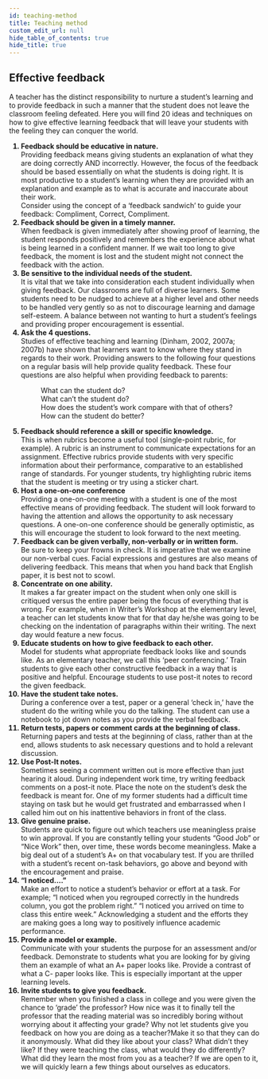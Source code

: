 ```yaml
---
id: teaching-method
title: Teaching method
custom_edit_url: null
hide_table_of_contents: true
hide_title: true
---
```


## Effective feedback

A teacher has the distinct responsibility to nurture a student’s learning and to provide feedback in such a manner that the student does not leave the classroom feeling defeated. Here you will find 20 ideas and techniques on how to give effective learning feedback that will leave your students with the feeling they can conquer the world.  

<ol>
  <strong><li>Feedback should be educative in nature.</li></strong>
  Providing feedback means giving students an explanation of what they are doing correctly AND incorrectly. However, the focus of the feedback should be based essentially on what the students is doing right. It is most productive to a student’s learning when they are provided with an explanation and example as to what is accurate and inaccurate about their work.<br/>
  Consider using the concept of a ‘feedback sandwich’ to guide your feedback: Compliment, Correct, Compliment.
  <strong><li>Feedback should be given in a timely manner.</li></strong>
When feedback is given immediately after showing proof of learning, the student responds positively and remembers the experience about what is being learned in a confident manner. If we wait too long to give feedback, the moment is lost and the student might not connect the feedback with the action.
  <strong><li>Be sensitive to the individual needs of the student.</li></strong>
  It is vital that we take into consideration each student individually when giving feedback. Our classrooms are full of diverse learners. Some students need to be nudged to achieve at a higher level and other needs to be handled very gently so as not to discourage learning and damage self-esteem. A balance between not wanting to hurt a student’s feelings and providing proper encouragement is essential.
  <strong><li>Ask the 4 questions.</li></strong>
  Studies of effective teaching and learning (Dinham, 2002, 2007a; 2007b) have shown that learners want to know where they stand in regards to their work. Providing answers to the following four questions on a regular basis will help provide quality feedback. These four questions are also helpful when providing feedback to parents:<br/>
  <dl>
    <dd>What can the student do?</dd>
    <dd>What can’t the student do?</dd>
    <dd>How does the student’s work compare with that of others?</dd>
    <dd>How can the student do better?</dd>
  </dl>
  <strong><li>Feedback should reference a skill or specific knowledge.</li></strong>
  This is when rubrics become a useful tool (single-point rubric, for example). A rubric is an instrument to communicate expectations for an assignment. Effective rubrics provide students with very specific information about their performance, comparative to an established range of standards. For younger students, try highlighting rubric items that the student is meeting or try using a sticker chart.
  <strong><li>Host a one-on-one conference</li></strong>
Providing a one-on-one meeting with a student is one of the most effective means of providing feedback. The student will look forward to having the attention and allows the opportunity to ask necessary questions. A one-on-one conference should be generally optimistic, as this will encourage the student to look forward to the next meeting.
  <strong><li>Feedback can be given verbally, non-verbally or in written form.</li></strong>
Be sure to keep your frowns in check. It is imperative that we examine our non-verbal cues. Facial expressions and gestures are also means of delivering feedback. This means that when you hand back that English paper, it is best not to scowl.
  <strong><li>Concentrate on one ability.</li></strong>
It makes a far greater impact on the student when only one skill is critiqued versus the entire paper being the focus of everything that is wrong. For example, when in Writer’s Workshop at the elementary level, a teacher can let students know that for that day he/she was going to be checking on the indentation of paragraphs within their writing. The next day would feature a new focus.
  <strong><li>Educate students on how to give feedback to each other. </li></strong>
Model for students what appropriate feedback looks like and sounds like. As an elementary teacher, we call this ‘peer conferencing.’ Train students to give each other constructive feedback in a way that is positive and helpful. Encourage students to use post-it notes to record the given feedback.
  <strong><li>Have the student take notes.</li></strong>
During a conference over a test, paper or a general ‘check in,’ have the student do the writing while you do the talking. The student can use a notebook to jot down notes as you provide the verbal feedback.
  <strong><li>Return tests, papers or comment cards at the beginning of class. </li></strong>
Returning papers and tests at the beginning of class, rather than at the end, allows students to ask necessary questions and to hold a relevant discussion.
  <strong><li>Use Post-It notes.</li></strong>
Sometimes seeing a comment written out is more effective than just hearing it aloud. During independent work time, try writing feedback comments on a post-it note. Place the note on the student’s desk the feedback is meant for. One of my former students had a difficult time staying on task but he would get frustrated and embarrassed when I called him out on his inattentive behaviors in front of the class.
  <strong><li>Give genuine praise.</li></strong>
Students are quick to figure out which teachers use meaningless praise to win approval. If you are constantly telling your students “Good Job” or “Nice Work” then, over time, these words become meaningless. Make a big deal out of a student’s A+ on that vocabulary test. If you are thrilled with a student’s recent on-task behaviors, go above and beyond with the encouragement and praise.
  <strong><li>“I noticed....”</li></strong>
Make an effort to notice a student’s behavior or effort at a task. For example; “I noticed when you regrouped correctly in the hundreds column, you got the problem right.” “I noticed you arrived on time to class this entire week.” Acknowledging a student and the efforts they are making goes a long way to positively influence academic performance.
<strong><li>Provide a model or example.</li></strong>
Communicate with your students the purpose for an assessment and/or feedback. Demonstrate to students what you are looking for by giving them an example of what an A+ paper looks like. Provide a contrast of what a C- paper looks like. This is especially important at the upper learning levels.
<strong><li>Invite students to give you feedback.</li></strong>
Remember when you finished a class in college and you were given the chance to ‘grade’ the professor? How nice was it to finally tell the professor that the reading material was so incredibly boring without worrying about it affecting your grade? Why not let students give you feedback on how you are doing as a teacher?Make it so that they can do it anonymously. What did they like about your class? What didn’t they like? If they were teaching the class, what would they do differently? What did they learn the most from you as a teacher? If we are open to it, we will quickly learn a few things about ourselves as educators.
</ol>